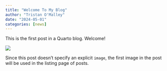 ```yaml
---
title: "Welcome To My Blog"
author: "Tristan O'Malley"
date: "2024-05-01"
categories: [news]
---
```


This is the first post in a Quarto blog. Welcome!

![](thumbnail.jpg)

Since this post doesn't specify an explicit `image`, the first image in the post will be used in the listing page of posts.
